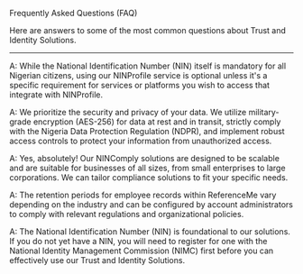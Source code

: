 Frequently Asked Questions (FAQ)

Here are answers to some of the most common questions about Trust and Identity Solutions.

---

<AccordionGroup>
  <Accordion title="Q: Is NINProfile mandatory for all Nigerian citizens?">
    <p>A: While the National Identification Number (NIN) itself is mandatory for all Nigerian citizens, using our NINProfile service is optional unless it's a specific requirement for services or platforms you wish to access that integrate with NINProfile. </p>
  </Accordion>

  <Accordion title="Q: How secure is my data with Trust and Identity solutions?">
    <p>A: We prioritize the security and privacy of your data. We utilize military-grade encryption (AES-256) for data at rest and in transit, strictly comply with the Nigeria Data Protection Regulation (NDPR), and implement robust access controls to protect your information from unauthorized access. </p>
  </Accordion>

  <Accordion title="Q: Can small businesses use NINComply?">
    <p>A: Yes, absolutely! Our NINComply solutions are designed to be scalable and are suitable for businesses of all sizes, from small enterprises to large corporations. We can tailor compliance solutions to fit your specific needs. </p>
  </Accordion>

  <Accordion title="Q: How long does ReferenceMe keep employee records?">
    <p>A: The retention periods for employee records within ReferenceMe vary depending on the industry and can be configured by account administrators to comply with relevant regulations and organizational policies. </p>
  </Accordion>

  <Accordion title="Q: What if I don't have a NIN yet?">
    <p>A: The National Identification Number (NIN) is foundational to our solutions. If you do not yet have a NIN, you will need to register for one with the National Identity Management Commission (NIMC) first before you can effectively use our Trust and Identity Solutions. </p>
  </Accordion>
</AccordionGroup>